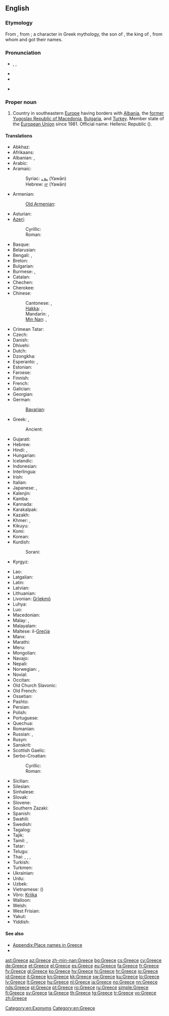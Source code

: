 {{also|greece}}
==English==
{{wikipedia}}

===Etymology===
From {{etyl|la}} {{term|Graecia|lang=la}}, from {{etyl|grc}} {{term|Γραικός|tr=Graikos|sc=polytonic|lang=grc}}; a character in Greek mythology, the son of {{w|Thessalos}}, the king of {{w|Phthia}}, from whom {{term|Ἑλλάς|tr=Hellas|sc=polytonic|lang=grc||Greece}} and {{term|Ἕλληνες|tr=Hellēnes||the Greeks|sc=polytonic|lang=grc}} got their names.

===Pronunciation===
* {{enPR|grēs}}, {{IPA|/ɡɹiːs/}}, {{X-SAMPA|/gri:s/}}
* {{audio|en-us-Greece.ogg|Audio (US)}}
* {{rhymes|iːs}}
* {{homophones|grease}} {{qualifier|in some accents}}<!--some accents pronounce this word /gri:z/ for the verb-->

===Proper noun===
{{en-proper noun}}

# Country in southeastern [[Europe]] having borders with [[Albania]], the [[former Yugoslav Republic of Macedonia]], [[Bulgaria]], and [[Turkey]]. Member state of the [[European Union]] since 1981. Official name: Hellenic Republic ({{Grek|[[Ελληνική Δημοκρατία]]}}).

====Translations====
{{trans-top|Country in Southeastern Europe}}
* Abkhaz: {{t|ab|Барзентәыла|tr=Barzent°yla|sc=Cyrl}}
* Afrikaans: {{t|af|Griekeland}}
* Albanian: {{t|sq|Greqia|f}}, {{t|sq|Greqi|f}}
* Arabic: {{t-|ar|اليونان|m|tr=al-yunaan}}
* Aramaic:
*: Syriac: [[ܝܘܢ]] (Yawān)
*: Hebrew: [[יון]] (Yawān)
* Armenian: {{t+|hy|Հունաստան|tr=Hunastan}}
*: [[Old Armenian]]: {{tø|xcl|Յունաստան|tr=Yunastan|sc=Armn}}
* Asturian: {{t|ast|Grecia|f}}
* [[Azeri]]:
*: Cyrillic: {{t|az|Јунаныстан|sc=Cyrl}}
*: Roman: {{t|az|Yunanıstan}}
* Basque: {{t|eu|Grezia|xs=Basque}}
* Belarusian: {{t|be|Грэцыя|f|tr=Hrécyja|xs=Belarusian}}
* Bengali: {{t-|bn|গ্রিস|tr=gris}}, {{t|bn|গ্রীস|tr=gris|sc=Beng|xs=Bengali}}
* Breton: {{t|br|Gres}}
* Bulgarian: {{t+|bg|Гърция|f|tr=Gǎ̀rcija}}
* Burmese: {{t|my|ဂရိနိုင်ငံ|tr=gáẏí nuiṅ‘ṅaṃ|sc=Mymr}}, {{t|my|ဂရိ|tr=gáẏí|sc=Mymr}}
* Catalan: {{t+|ca|Grècia|f}}
* Chechen: {{tø|ce|Гlайрхойн}}
* Cherokee: {{t|chr|ᎪᎢ|tr=Goi|sc=Cher}}
* Chinese:
*: Cantonese: {{tø|yue|希臘}}, {{tø|yue|希腊|tr=hei1 laap6}}
*: [[Hakka]]: {{tø|hak|希臘|sc=Hans}}, {{tø|hak|希腊|tr=Hî-lia̍p|sc=Hans}}
*: Mandarin: {{t-|cmn|希臘|sc=Hani}}, {{t-|cmn|希腊|tr=Xīlà|sc=Hani}}
*: [[Min Nan]]: {{tø|nan|希臘|sc=Hans}}, {{tø|nan|希腊|tr=Hi-lia̍p|sc=Hans}}
* Crimean Tatar: {{tø|crh|Yunanistan}}
* Czech: {{t+|cs|Řecko|n}}
* Danish: {{t+|da|Grækenland}}
* Dhivehi: {{t|dv|ޔޫނާން|sc=Thaa}}
* Dutch: {{t+|nl|Griekenland}}
* Dzongkha: {{t|dz|གིརིསི|tr=girisi|sc=Tibt}}
* Esperanto: {{t-|eo|Grekio|xs=Esperanto}}, {{t|eo|Greklando|xs=Esperanto}}
* Estonian: {{t+|et|Kreeka}}
* Faroese: {{t|fo|Grikkaland|n|xs=Faroese}}
* Finnish: {{t+|fi|Kreikka}}
* French: {{t+|fr|Grèce|f}}
* Galician: {{t|gl|Grecia|f}}
* Georgian: {{t-|ka|საბერძნეთი|tr=saberdznet'i|sc=Geor|xs=Georgian}}
* German: {{t+|de|Griechenland|n}}
*: [[Bavarian]]: {{tø|bar|Griachaland}}
* Greek: {{t+|el|Ελλάδα|f|tr=Elláda}} {{qualifier|[[demotic]]}}, {{t+|el|Ελλάς|f|tr=Ellás}} {{qualifier|[[Katharevousa|katharevousa]]; official}}
*: Ancient: {{tø|grc|Ἑλλάς|f|tr=Ellás|sc=polytonic}}
* Gujarati: {{t|gu|ગ્રીસ|tr=grīs|sc=Gujr}}
* Hebrew: {{t+|he|יוון|f|tr=yaván}}
* Hindi: {{t+|hi|ग्रीस|tr=grīs|xs=Hindi}}, {{t|hi|यूनान|tr=yūnān|xs=Hindi}}
* Hungarian: {{t+|hu|Görögország}}
* Icelandic: {{t+|is|Grikkland|n}}
* Indonesian: {{t-|id|Yunani|xs=Indonesian}}
* Interlingua: {{t|ia|Grecia}}
* Irish: {{t|ga|Gréig|f|alt=An Ghréig}}
* Italian: {{t+|it|Grecia|f}}
* Japanese: {{t+|ja|ギリシャ|tr=Girisha}}, {{t+|ja|ギリシア|tr=Girishia}}
* Kalenjin: {{tø|kln|Greece}}
* Kamba: {{tø|kam|Greece}}
* Kannada: {{t|kn|ಗ್ರೀಸ್|tr=grīs|sc=Knda}}
* Karakalpak: {{tø|kaa|Gretsiya}}
* Kazakh: {{t|kk|Грекия|tr=Grekiya|sc=Cyrl|xs=Kazakh}}
* Khmer: {{t|km|ប្រទេសក្រិក|tr=prɑteih krəc|sc=Khmr}}, {{t|km|ក្រិក|tr=krəc|sc=Khmr}}
* Kikuyu: {{tø|ki|Greece}}
* Komi: {{tø|kv|Эллада|tr=Ellada}}
* Korean: {{t+|ko|그리스|tr=Geuriseu|sc=Hang}}
* Kurdish:
*: Sorani: {{t-|ku|یونان|tr=Yunan|sc=ku-Arab}}
* Kyrgyz: {{t-|ky|Греция|tr=Gretsiya|sc=Cyrl|xs=Kyrgyz}}
{{trans-mid}}
* Lao: {{t|lo|ເກຣັກ|tr=klek|sc=Laoo}}
* Latgalian: {{tø|ltg|Grekeja|f}}
* Latin: {{t+|la|Graecia|f}}
* Latvian: {{t+|lv|Grieķija|f|xs=Latvian}}
* Lithuanian: {{t|lt|Graikija|f}}
* Livonian: [[Grīekmō]]
* Luhya: {{tø|luy|Greece}}
* Luo: {{tø|luo|Greece}}
* Macedonian: {{t+|mk|Грција|f|tr=G'rcija}}
* Malay: {{t|ms|Greece}}, {{t|ms|Yunani}}
* Malayalam: {{t|ml|ഗ്രീസ്|tr=grīs|sc=Mlym}}
* Maltese: il-[[Greċja]]
* Manx: {{t|gv|Greag|f|alt=Yn Ghreag}}
* Marathi: {{t|mr|ग्रीस|tr=grīs|sc=Deva}}
* Meru: {{tø|mer|Greece}}
* Mongolian: {{t|mn|Грек|tr=Grek|sc=Cyrl|xs=Mongolian}}
* Navajo: {{tø|nv|Gwíík Dineʼé bikéyah}}
* Nepali: {{t|ne|ग्रीस|tr=grīs|sc=Deva}}
* Norwegian: {{t+|no|Hellas}}, {{t|no|Grekenland}}
* Novial: {{t|nov|Grekia}}
* Occitan: {{t|oc|Grècia|f}}
* Old Church Slavonic: {{tø|cu|Грьци|p|sc=Cyrs}}
* Old French: {{tø|fro|Grece|f}}
* Ossetian: {{tø|os|Грекъ|tr=Grekʼ|sc=Cyrl}}
* Pashto: {{t|ps|يونان|tr=Yunân|sc=ps-Arab}}
* Persian: {{t+|fa|یونان|tr=Yunân|xs=Persian}}
* Polish: {{t+|pl|Grecja|f}}
* Portuguese: {{t+|pt|Grécia|f}}
* Quechua: {{t-|qu|Grisya|xs=Quechua}}
* Romanian: {{t+|ro|Grecia|f}}
* Russian: {{t+|ru|Греция|f|tr=Grécija}}, {{qualifier|poetic}} {{t|ru|Эллада|f|tr=Elláda}}
* Rusyn: {{tø|rue|Ґреція|f|tr=Grécija}}
* Sanskrit: {{t|sa|यवनदेशः|tr=yavanadeśaḥ|sc=Deva}}
* Scottish Gaelic: {{t-|gd|A' Ghrèig|xs=Scottish Gaelic}}{{f}}
* Serbo-Croatian:
*: Cyrillic: {{t|sh|Грчка|f|sc=Cyrl}}
*: Roman: {{t|sh|Grčka|f}}
* Sicilian: {{t|scn|Grecia|f}}
* Silesian: {{tø|szl|Grecyjo|f}}
* Sinhalese: {{t|si|ග්‍රීසිය|tr=grīsiya|sc=Sinh}}
* Slovak: {{t|sk|Grécko|n}}
* Slovene: {{t+|sl|Grčija|f}}
* Southern Zazaki: {{tø|diq|Yunanıstan}}
* Spanish: {{t+|es|Grecia|f}}
* Swahili: {{t+|sw|Ugiriki|xs=Swahili}}
* Swedish: {{t+|sv|Grekland}}
* Tagalog: {{t|tl|Gresya|xs=Tagalog}}
* Tajik: {{t|tg|Юнон|tr=Yunon|sc=Cyrl}}
* Tamil: {{t|ta|கிரேக்க நாடு|tr=kirēkka nāṭu|sc=Taml}}, {{t|ta|கிரீஸ்|tr=kirīs|sc=Taml}}
* Tatar: {{t|tt|Греция|tr=Gretsiya|sc=Cyrl}}
* Telugu: {{t|te|గ్రీస్|tr=grīs|sc=Telu}}
* Thai: {{t|th|กรีซ|tr=grèet}}, {{t|th|กรีก|tr=grèek}}, {{t|th|ประเทศกรีซ|tr=bpràtêt grèet}}, {{t|th|ประเทศกรีก|tr=bpràtêt grèek}}
* Turkish: {{t+|tr|Yunanistan}}
* Turkmen: {{t|tk|Gresiýa|xs=Turkmen}}
* Ukrainian: {{t+|uk|Греція|f|tr=Hrécija|xs=Ukrainian}}
* Urdu: {{t-|ur|یونان|tr=yūnān|xs=Urdu}}
* Uzbek: {{t|uz|Yunoniston|xs=Uzbek}}
* Vietnamese: {{t-|vi|Hy Lạp|xs=Vietnamese}} ({{t-|vi|希臘|sc=Hani|xs=Vietnamese}})
* Võro: [[Kriika]]
* Walloon: {{t|wa|Grece}}
* Welsh: {{t|cy|Groeg|f}}
* West Frisian: {{t|fy|Grikelân}}
* Yakut: {{tø|sah|Греция|tr=Gretzija|sc=Cyrl}}
* Yiddish: {{t|yi|גריכנלאנד|n|tr=grikhenland|sc=Hebr}}
{{trans-bottom}}

====See also====
* [[Appendix:Place names in Greece]]
* {{list|en|countries of Europe}}

[[Category:en:Exonyms]]
[[Category:en:Greece]]

[[ast:Greece]]
[[az:Greece]]
[[zh-min-nan:Greece]]
[[bg:Greece]]
[[cs:Greece]]
[[cy:Greece]]
[[de:Greece]]
[[et:Greece]]
[[el:Greece]]
[[es:Greece]]
[[eu:Greece]]
[[fa:Greece]]
[[fr:Greece]]
[[fy:Greece]]
[[gl:Greece]]
[[ko:Greece]]
[[hy:Greece]]
[[hi:Greece]]
[[hr:Greece]]
[[io:Greece]]
[[id:Greece]]
[[it:Greece]]
[[kn:Greece]]
[[kk:Greece]]
[[sw:Greece]]
[[ku:Greece]]
[[lo:Greece]]
[[lv:Greece]]
[[lt:Greece]]
[[hu:Greece]]
[[nl:Greece]]
[[ja:Greece]]
[[no:Greece]]
[[nn:Greece]]
[[nds:Greece]]
[[pl:Greece]]
[[pt:Greece]]
[[ro:Greece]]
[[ru:Greece]]
[[simple:Greece]]
[[fi:Greece]]
[[sv:Greece]]
[[ta:Greece]]
[[th:Greece]]
[[tg:Greece]]
[[tr:Greece]]
[[vo:Greece]]
[[zh:Greece]]